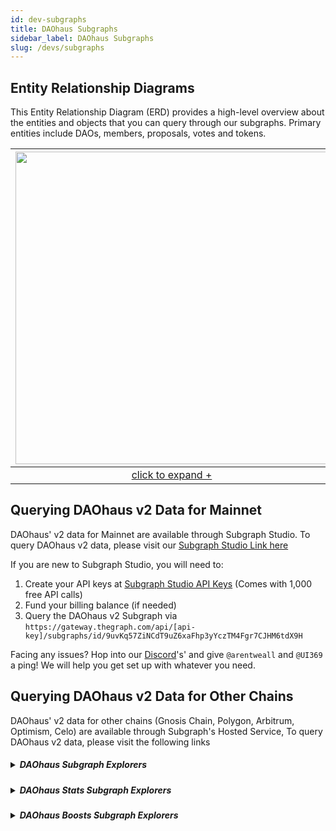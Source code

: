 ```yaml
---
id: dev-subgraphs
title: DAOhaus Subgraphs
sidebar_label: DAOhaus Subgraphs
slug: /devs/subgraphs
---
```


## Entity Relationship Diagrams

This Entity Relationship Diagram (ERD) provides a high-level overview about the entities and objects that you can query through our subgraphs. Primary entities include DAOs, members, proposals, votes and tokens.

| [<img src="https://i.imgur.com/8yI8lAB.png" width="500"/>](https://i.imgur.com/OvzxrJq.png) |
| :-----------------------------------------------------------------------------------------: |
|                    [click to expand +](https://i.imgur.com/OvzxrJq.png)                     |

## Querying DAOhaus v2 Data for Mainnet

DAOhaus' v2 data for Mainnet are available through Subgraph Studio. To query DAOhaus v2 data, please visit our [Subgraph Studio Link here](https://thegraph.com/explorer/subgraph?id=9uvKq57ZiNCdT9uZ6xaFhp3yYczTM4Fgr7CJHM6tdX9H&view=Indexers)

If you are new to Subgraph Studio, you will need to:

1. Create your API keys at [Subgraph Studio API Keys](https://thegraph.com/studio/apikeys/) (Comes with 1,000 free API calls)
2. Fund your billing balance (if needed)
3. Query the DAOhaus v2 Subgraph via `https://gateway.thegraph.com/api/[api-key]/subgraphs/id/9uvKq57ZiNCdT9uZ6xaFhp3yYczTM4Fgr7CJHM6tdX9H`

Facing any issues? Hop into our [Discord](https://discord.gg/invite/daohaus)'s' and give `@arentweall` and `@UI369` a ping! We will help you get set up with whatever you need.

## Querying DAOhaus v2 Data for Other Chains

DAOhaus' v2 data for other chains (Gnosis Chain, Polygon, Arbitrum, Optimism, Celo) are available through Subgraph's Hosted Service, To query DAOhaus v2 data, please visit the following links

<h5>
  <details>
    <summary>DAOhaus Subgraph Explorers</summary>
    <ul>
      <li>
        <a href="https://thegraph.com/hosted-service/subgraph/odyssy-automaton/daohaus-kovan">
          Kovan
        </a>
      </li>
      <li>
        <a href="https://thegraph.com/hosted-service/subgraph/odyssy-automaton/daohaus-rinkeby">
          Rinkeby
        </a>
      </li>
      <li>
        <a href="https://thegraph.com/hosted-service/subgraph/odyssy-automaton/daohaus-xdai">
          Gnosis Chain
        </a>
      </li>
      <li>
        <a href="https://thegraph.com/hosted-service/subgraph/odyssy-automaton/daohaus-matic">
          Polygon
        </a>
      </li>
      <li>
        <a href="https://thegraph.com/hosted-service/subgraph/odyssy-automaton/daohaus-optimism">
          Optimism
        </a>
      </li>
      <li>
        <a href="https://thegraph.com/hosted-service/subgraph/odyssy-automaton/daohaus-arbitrum">
          Arbitrum
        </a>
      </li>
      <li>
        <a href="https://thegraph.com/hosted-service/subgraph/odyssy-automaton/daohaus-celo">
          Celo
        </a>
      </li>
    </ul>
  </details>
</h5>

<h5>
  <details>
    <summary>DAOhaus Stats Subgraph Explorers</summary>
    <ul>
      <li>
        <a href="https://thegraph.com/hosted-service/subgraph/odyssy-automaton/daohaus-stats-kovan">
          Kovan
        </a>
      </li>
      <li>
        <a href="https://thegraph.com/hosted-service/subgraph/odyssy-automaton/daohaus-stats-rinkeby">
          Rinkeby
        </a>
      </li>
      <li>
        <a href="https://thegraph.com/hosted-service/subgraph/odyssy-automaton/daohaus-stats-xdai">
          Gnosis Chain
        </a>
      </li>
      <li>
        <a href="https://thegraph.com/hosted-service/subgraph/odyssy-automaton/daohaus-stats-matic">
          Polygon
        </a>
      </li>
      <li>
        <a href="https://thegraph.com/hosted-service/subgraph/odyssy-automaton/daohaus-stats-optimism">
          Optimism
        </a>
      </li>
      <li>
        <a href="https://thegraph.com/hosted-service/subgraph/odyssy-automaton/daohaus-stats-arbitrum">
          Arbitrum
        </a>
      </li>
      <li>
        <a href="https://thegraph.com/hosted-service/subgraph/odyssy-automaton/daohaus-stats-celo">
          Celo
        </a>
      </li>
    </ul>
  </details>
</h5>
<h5>
  <details>
    <summary>DAOhaus Boosts Subgraph Explorers</summary>
    <ul>
      <li>
        <a href="https://thegraph.com/hosted-service/subgraph/odyssy-automaton/daohaus-boosts-kovan">
          Kovan
        </a>
      </li>
      <li>
        <a href="https://thegraph.com/hosted-service/subgraph/odyssy-automaton/daohaus-boosts-rinkeby">
          Rinkeby
        </a>
      </li>
      <li>
        <a href="https://thegraph.com/hosted-service/subgraph/odyssy-automaton/daohaus-boosts-xdai">
          Gnosis Chain
        </a>
      </li>
      <li>
        <a href="https://thegraph.com/hosted-service/subgraph/odyssy-automaton/daohaus-boosts-matic">
          Polygon
        </a>
      </li>
      <li>
        <a href="https://thegraph.com/hosted-service/subgraph/odyssy-automaton/daohaus-boosts-optimism">
          Optimism
        </a>
      </li>
      <li>
        <a href="https://thegraph.com/hosted-service/subgraph/odyssy-automaton/daohaus-boosts-arbitrum">
          Arbitrum
        </a>
      </li>
      <li>
        <a href="https://thegraph.com/hosted-service/subgraph/odyssy-automaton/daohaus-boosts-celo">
          Celo
        </a>
      </li>
    </ul>
  </details>
</h5>
